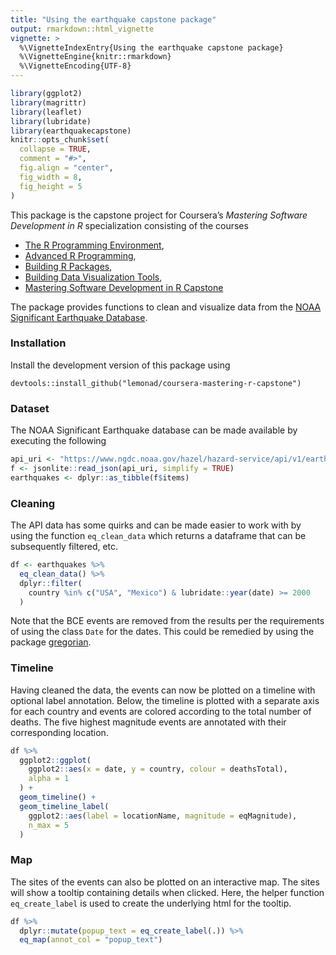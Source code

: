 ```yaml
---
title: "Using the earthquake capstone package"
output: rmarkdown::html_vignette
vignette: >
  %\VignetteIndexEntry{Using the earthquake capstone package}
  %\VignetteEngine{knitr::rmarkdown}
  %\VignetteEncoding{UTF-8}
---
```


```r
library(ggplot2)
library(magrittr)
library(leaflet)
library(lubridate)
library(earthquakecapstone)
knitr::opts_chunk$set(
  collapse = TRUE,
  comment = "#>",
  fig.align = "center",
  fig_width = 8,
  fig_height = 5
)
```

This package is the capstone project for Coursera's
*Mastering Software Development in R* specialization consisting
of the courses

* [The R Programming Environment](https://www.coursera.org/learn/r-programming-environment?specialization=r),
* [Advanced R Programming](https://www.coursera.org/learn/advanced-r?specialization=r),
* [Building R Packages](https://www.coursera.org/learn/r-packages?specialization=r),
* [Building Data Visualization Tools](https://www.coursera.org/learn/r-data-visualization?specialization=r),
* [Mastering Software Development in R Capstone](https://www.coursera.org/learn/r-capstone?specialization=r)

The package provides functions to clean and visualize data from the
[NOAA Significant Earthquake Database](https://www.ngdc.noaa.gov/hazel/view/hazards/earthquake/search).


### Installation
Install the development version of this package using

```
devtools::install_github("lemonad/coursera-mastering-r-capstone")
```

### Dataset
The NOAA Significant Earthquake database can be made available by executing the
following

```r
api_uri <- "https://www.ngdc.noaa.gov/hazel/hazard-service/api/v1/earthquakes"
f <- jsonlite::read_json(api_uri, simplify = TRUE)
earthquakes <- dplyr::as_tibble(f$items)
```


### Cleaning
The API data has some quirks and can be made easier to work with by
using the function `eq_clean_data` which returns a dataframe that can be
subsequently filtered, etc.

```r
df <- earthquakes %>%
  eq_clean_data() %>%
  dplyr::filter(
    country %in% c("USA", "Mexico") & lubridate::year(date) >= 2000
  )
```

Note that the BCE events are removed from the results per the requirements
of using the class `Date` for the dates. This could be remedied by using the
package [gregorian](https://github.com/edgararuiz/gregorian).


### Timeline
Having cleaned the data, the events can now be plotted on a timeline
with optional label annotation. Below, the timeline is plotted with a
separate axis for each country and events are colored according to the
total number of deaths. The five highest magnitude events are annotated
with their corresponding location.

```r
df %>%
  ggplot2::ggplot(
    ggplot2::aes(x = date, y = country, colour = deathsTotal),
    alpha = 1
  ) +
  geom_timeline() +
  geom_timeline_label(
    ggplot2::aes(label = locationName, magnitude = eqMagnitude),
    n_max = 5
  )
```


### Map
The sites of the events can also be plotted on an interactive map. The sites
will show a tooltip containing details when clicked. Here, the helper
function `eq_create_label` is used to create the underlying html for the
tooltip.

```r
df %>%
  dplyr::mutate(popup_text = eq_create_label(.)) %>%
  eq_map(annot_col = "popup_text")
```
